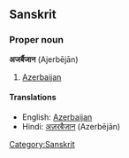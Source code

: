 ==Sanskrit==
===Proper noun===
'''अजर्बैजान''' (Ajerbējān)
#[[Azerbaijan]]
====Translations====
*English: [[Azerbaijan]]
*Hindi: [[अज़रबैजान]] (Azerbējān)
[[Category:Sanskrit]]